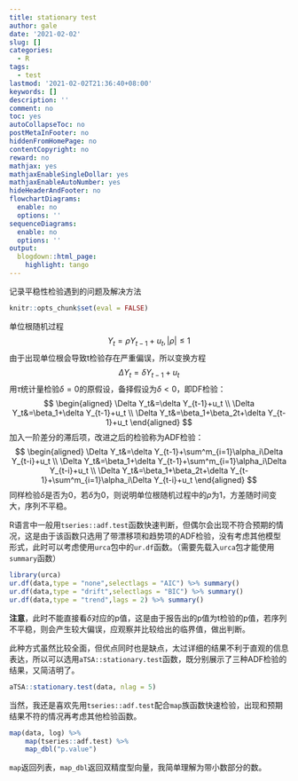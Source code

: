 ```yaml
---
title: stationary test
author: gale
date: '2021-02-02'
slug: []
categories:
  - R
tags:
  - test
lastmod: '2021-02-02T21:36:40+08:00'
keywords: []
description: ''
comment: no
toc: yes
autoCollapseToc: no
postMetaInFooter: no
hiddenFromHomePage: no
contentCopyright: no
reward: no
mathjax: yes
mathjaxEnableSingleDollar: yes
mathjaxEnableAutoNumber: yes
hideHeaderAndFooter: no
flowchartDiagrams:
  enable: no
  options: ''
sequenceDiagrams:
  enable: no
  options: ''
output:
  blogdown::html_page:
    highlight: tango
---
```


记录平稳性检验遇到的问题及解决方法

<!--more-->

```r
knitr::opts_chunk$set(eval = FALSE)
```

单位根随机过程
$$
Y_t=\rho Y_{t-1}+u_t, |\rho|\leq 1
$$
由于出现单位根会导致t检验存在严重偏误，所以变换方程
$$
\Delta Y_t=\delta Y_{t-1}+u_t
$$
用$\tau$统计量检验$\delta=0$的原假设，备择假设为$\delta<0$，即DF检验：
$$
\begin{aligned}
  \Delta Y_t&=\delta Y_{t-1}+u_t \\
  \Delta Y_t&=\beta_1+\delta Y_{t-1}+u_t \\
  \Delta Y_t&=\beta_1+\beta_2t+\delta Y_{t-1}+u_t
\end{aligned}
$$
加入一阶差分的滞后项，改进之后的检验称为ADF检验：
$$
\begin{aligned}
  \Delta Y_t&=\delta Y_{t-1}+\sum^m_{i=1}\alpha_i\Delta Y_{t-i}+u_t \\
  \Delta Y_t&=\beta_1+\delta Y_{t-1}+\sum^m_{i=1}\alpha_i\Delta Y_{t-i}+u_t \\
  \Delta Y_t&=\beta_1+\beta_2t+\delta Y_{t-1}+\sum^m_{i=1}\alpha_i\Delta Y_{t-i}+u_t
\end{aligned}
$$
同样检验$\delta$是否为0，若$\delta$为0，则说明单位根随机过程中的$\rho$为1，方差随时间变大，序列不平稳。

R语言中一般用`tseries::adf.test`函数快速判断，但偶尔会出现不符合预期的情况，这是由于该函数只选用了带漂移项和趋势项的ADF检验，没有考虑其他模型形式，此时可以考虑使用`urca`包中的`ur.df`函数。（需要先载入`urca`包才能使用`summary`函数）
```r
library(urca)
ur.df(data,type = "none",selectlags = "AIC") %>% summary()
ur.df(data,type = "drift",selectlags = "BIC") %>% summary()
ur.df(data,type = "trend",lags = 2) %>% summary()
```
**注意**，此时不能直接看$\delta$对应的p值，这是由于报告出的p值为t检验的p值，若序列不平稳，则会产生较大偏误，应观察并比较给出的临界值，做出判断。

此种方式虽然比较全面，但优点同时也是缺点，太过详细的结果不利于直观的信息表达，所以可以选用`aTSA::stationary.test`函数，既分别展示了三种ADF检验的结果，又简洁明了。
```r
aTSA::stationary.test(data, nlag = 5)
```

当然，我还是喜欢先用`tseries::adf.test`配合`map`族函数快速检验，出现和预期结果不符的情况再考虑其他检验函数。

```r
map(data, log) %>% 
    map(tseries::adf.test) %>% 
    map_dbl("p.value")
```

`map`返回列表，`map_dbl`返回双精度型向量，我简单理解为带小数部分的数。
